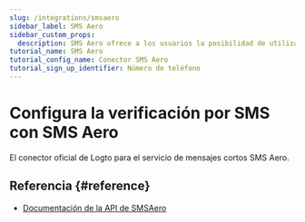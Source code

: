 ```yaml
---
slug: /integrations/smsaero
sidebar_label: SMS Aero
sidebar_custom_props:
  description: SMS Aero ofrece a los usuarios la posibilidad de utilizar el envío de SMS en 5 minutos sin necesidad de revisar el contrato. A los desarrolladores se les ofrece una API conveniente con clases accesibles y soporte por chat 24x7.
tutorial_name: SMS Aero
tutorial_config_name: Conector SMS Aero
tutorial_sign_up_identifier: Número de teléfono
---
```




# Configura la verificación por SMS con SMS Aero

El conector oficial de Logto para el servicio de mensajes cortos SMS Aero.

<GuideTip />

<Integration />

## Referencia \{#reference}

- [Documentación de la API de SMSAero](https://smsaero.ru/integration/documentation/api/)
